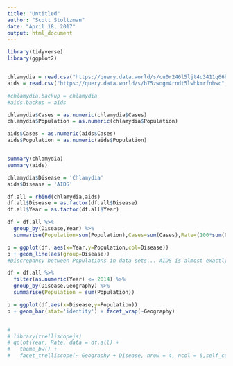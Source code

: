 ```yaml
---
title: "Untitled"
author: "Scott Stoltzman"
date: "April 18, 2017"
output: html_document
---
```

```r
library(tidyverse)
library(ggplot2)


chlamydia = read.csv("https://query.data.world/s/cu0r246l5ljt4q3411q66hoq",header=T)
aids = read.csv("https://query.data.world/s/b75zwogm4rndt5lwhkmrfnhwc",header=T)

#chlamydia.backup = chlamydia
#aids.backup = aids

chlamydia$Cases = as.numeric(chlamydia$Cases)
chlamydia$Population = as.numeric(chlamydia$Population)

aids$Cases = as.numeric(aids$Cases)
aids$Population = as.numeric(aids$Population)


summary(chlamydia)
summary(aids)

chlamydia$Disease = 'Chlamydia'
aids$Disease = 'AIDS'

df.all = rbind(chlamydia,aids)
df.all$Disease = as.factor(df.all$Disease)
df.all$Year = as.factor(df.all$Year)

df = df.all %>%
  group_by(Disease,Year) %>%
  summarise(Population=sum(Population),Cases=sum(Cases),Rate=(100*sum(Cases))/sum(Population))

p = ggplot(df, aes(x=Year,y=Population,col=Disease))
p + geom_line(aes(group=Disease))
#Discrepancy between Populations in data sets... AIDS is almost exactly linear...

df = df.all %>%
  filter(as.numeric(Year) <= 2014) %>%
  group_by(Disease,Geography) %>%
  summarise(Population = sum(Population))

p = ggplot(df,aes(x=Disease,y=Population))
p + geom_bar(stat='identity') + facet_wrap(~Geography)


# 
# library(trelliscopejs)
# qplot(Year, Rate, data = df.all) +
#   theme_bw() +
#   facet_trelliscope(~ Geography + Disease, nrow = 4, ncol = 6,self_contained=TRUE)

```


